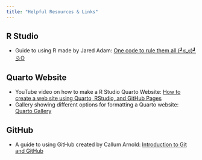 ```yaml
---
title: "Helpful Resources & Links"
---
```


## R Studio  
- Guide to using R made by [Jared Adam](https://www.linkedin.com/in/jared-adam-24b107241/){style="text-decoration: none;"}: 
<a href="https://jared-adam-psu.github.io/R-Tutorial-for-Tooker-Lab/" target="_blank">One code to rule them all (┛ಠ_ಠ)┛彡O</a>

## Quarto Website  
- YouTube video on how to make a R Studio Quarto Website: [How to create a web site using Quarto, RStudio, and GitHub Pages](https://youtu.be/YN75YXaLFGM?si=RyCG23IMBwFUKsO8)  
- Gallery showing different options for formatting a Quarto website: [Quarto Gallery](https://quarto.org/docs/gallery/)

## GitHub  
- A guide to using GitHub created by [Callum Arnold](https://www.linkedin.com/in/arnold-c/){style="text-decoration: none;"}: <a href="https://psu-git.callumarnold.com" target="_blank">Introduction to Git and GitHub</a>